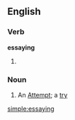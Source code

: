 ==English==

===Verb===
'''essaying'''

# {{present participle of|[[essay]]}}

===Noun===
{{en-noun}}
# An [[attempt|Attempt]]; a [[try]]

[[simple:essaying]]